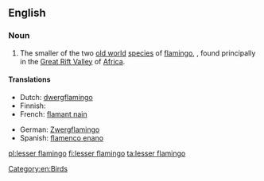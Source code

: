 ==English==
{{rfi}}
{{wikipedia}}
{{wikispecies|Phoenicopterus minor}}
===Noun===
{{en-noun|head=[[lesser]] [[flamingo]]}}

# The smaller of the two [[old world]] [[species]] of [[flamingo]], {{taxlink|Phoenicopterus minor|species}}, found principally in the [[Great Rift Valley]] of [[Africa]].

====Translations====
{{trans-top|the smaller of the two old world species of flamingo}}
* Dutch: [[dwergflamingo]] {{g|m}}
* Finnish: {{t+|fi|pikkuflamingo}}
* French: [[flamant nain]] {{g|m}}
{{trans-mid}}
* German: [[Zwergflamingo]]
* Spanish: [[flamenco enano]] {{g|m}}
{{trans-bottom}}

[[Category:en:Birds]]

[[pl:lesser flamingo]]
[[fi:lesser flamingo]]
[[ta:lesser flamingo]]